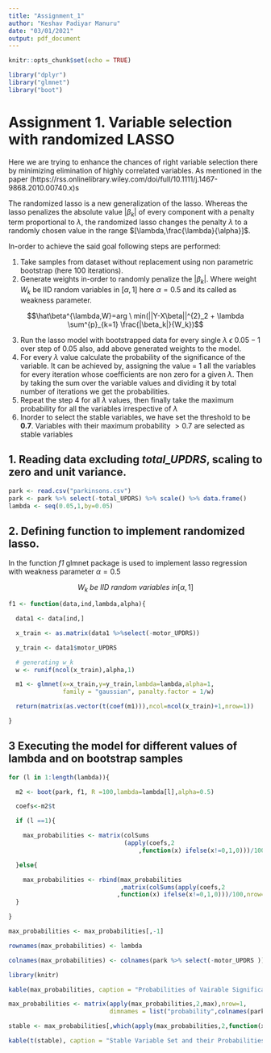 ```yaml
---
title: "Assignment_1"
author: "Keshav Padiyar Manuru"
date: "03/01/2021"
output: pdf_document
---
```

```r
knitr::opts_chunk$set(echo = TRUE)
```


```r
library("dplyr")
library("glmnet")
library("boot")
```

# Assignment 1. Variable selection with randomized LASSO

Here we are trying to enhance the chances of right variable selection there by minimizing elimination of highly correlated variables. As mentioned in the paper (https://rss.onlinelibrary.wiley.com/doi/full/10.1111/j.1467-9868.2010.00740.x)s

The randomized lasso is a new generalization of the lasso. Whereas the lasso penalizes the absolute value $|\beta_k|$ of every component with a penalty term proportional to $\lambda$, the randomized lasso changes the penalty $\lambda$ to a randomly chosen value in the range $[\lambda,\frac{\lambda}{\alpha}]$.

In-order to achieve the said goal following steps are performed:

 1. Take samples from dataset without replacement using non parametric bootstrap (here 100 iterations).
 2. Generate weights in-order to randomly penalize the $|\beta_k|$. Where weight $W_k$ be IID random variables in $[\alpha,1]$ here $\alpha = 0.5$ and its called as weakness parameter.
 
$$\hat\beta^{\lambda,W}=arg \ min(||Y-X\beta||^{2}_2 + \lambda \sum^{p}_{k=1} \frac{|\beta_k|}{W_k})$$
 
 3. Run the lasso model with bootstrapped data for every single $\lambda \ \epsilon \ 0.05-1$ over step of 0.05
also, add above generated weights to the model.
 4. For every $\lambda$ value calculate the probability of the significance of the variable. It can be achieved by, assigning the value = 1 all the variables for every iteration whose coefficients are non zero for a given $\lambda$. Then by taking the sum over the variable values and dividing it by total number of iterations we get the probabilities.
 5. Repeat the step 4 for all $\lambda$ values, then finally take the maximum probability for all the variables irrespective of $\lambda$
 6. Inorder to select the stable variables, we have set the threshold to be **0.7**. Variables with their maximum probability $> 0.7$ are selected as stable variables

## 1. Reading data excluding *total_UPDRS*, scaling to zero and unit variance.

```r
park <- read.csv("parkinsons.csv")
park <- park %>% select(-total_UPDRS) %>% scale() %>% data.frame()
lambda <- seq(0.05,1,by=0.05)
```

## 2. Defining function to implement randomized lasso. 

In the function *f1* glmnet package is used to implement lasso regression with weakness parameter $\alpha=0.5$


$$W_k \ be \ IID \ random \  variables \ in [\alpha,1]$$

```r

f1 <- function(data,ind,lambda,alpha){

  data1 <- data[ind,]

  x_train <- as.matrix(data1 %>%select(-motor_UPDRS))

  y_train <- data1$motor_UPDRS

  # generating w_k
  w <- runif(ncol(x_train),alpha,1)

  m1 <- glmnet(x=x_train,y=y_train,lambda=lambda,alpha=1,
               family = "gaussian", panalty.factor = 1/w)

  return(matrix(as.vector(t(coef(m1))),ncol=ncol(x_train)+1,nrow=1))

}

```

## 3 Executing the model for different values of lambda and on bootstrap samples

```r

for (l in 1:length(lambda)){

  m2 <- boot(park, f1, R =100,lambda=lambda[l],alpha=0.5)

  coefs<-m2$t

  if (l ==1){

    max_probabilities <- matrix(colSums
                                (apply(coefs,2
                                    ,function(x) ifelse(x!=0,1,0)))/100,nrow=1)

  }else{

    max_probabilities <- rbind(max_probabilities
                               ,matrix(colSums(apply(coefs,2
                              ,function(x) ifelse(x!=0,1,0)))/100,nrow=1))
  }

}

max_probabilities <- max_probabilities[,-1]

rownames(max_probabilities) <- lambda

colnames(max_probabilities) <- colnames(park %>% select(-motor_UPDRS ))
```

```r

library(knitr)

kable(max_probabilities, caption = "Probabilities of Vairable Significance for different Lambda values")

```
```r
max_probabilities <- matrix(apply(max_probabilities,2,max),nrow=1,
                            dimnames = list("probability",colnames(park %>% select(-motor_UPDRS ))))

stable <- max_probabilities[,which(apply(max_probabilities,2,function(x) x>0.7))]

kable(t(stable), caption = "Stable Variable Set and their Probabilities")

```
